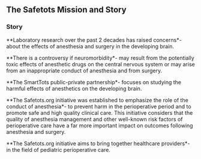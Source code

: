 ## The Safetots Mission and Story

### Story

**Laboratory research over the past 2 decades has raised concerns*- about the effects of anesthesia and surgery in the developing brain.

**There is a controversy if neuromorbidity*- may result from the potentially toxic effects of anesthetic drugs on the central nervous system or may arise from an inappropriate conduct of anesthesia and from surgery.

**The SmartTots public-private partnership*- focuses on studying the harmful effects of anesthetics on the developing brain.

**The Safetots.org initiative was established to emphasize the role of the conduct of anesthesia*- to prevent harm in the perioperative period and to promote safe and high quality clinical care. This initiative considers that the quality of anesthesia management and other well-known risk factors of perioperative care have a far more important impact on outcomes following anesthesia and surgery.

**The Safetots.org initiative aims to bring together healthcare providers*- in the field of pediatric perioperative care.

